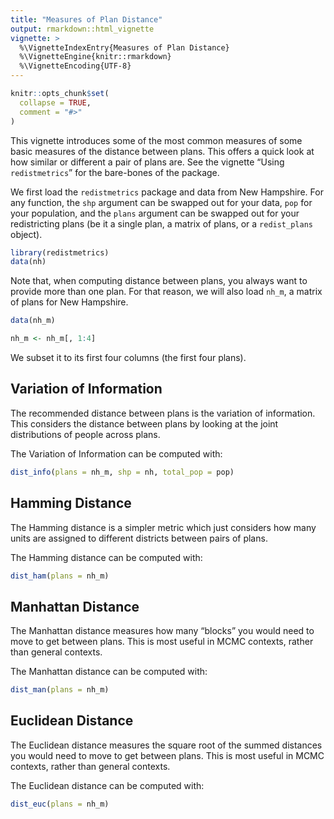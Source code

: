 ---
title: "Measures of Plan Distance"
output: rmarkdown::html_vignette
vignette: >
  %\VignetteIndexEntry{Measures of Plan Distance}
  %\VignetteEngine{knitr::rmarkdown}
  %\VignetteEncoding{UTF-8}
---

```{r, include = FALSE}
knitr::opts_chunk$set(
  collapse = TRUE,
  comment = "#>"
)
```

This vignette introduces some of the most common measures of some basic measures of the distance between plans. This offers a quick look at how similar or different a pair of plans are. See the vignette "Using `redistmetrics`" for the bare-bones of the package. 

We first load the `redistmetrics` package and data from New Hampshire. For any function, the `shp` argument can be swapped out for your data, `pop` for your population, and the `plans` argument can be swapped out for your redistricting plans (be it a single plan, a matrix of plans, or a `redist_plans` object). 

```{r setup}
library(redistmetrics)
data(nh)
```

Note that, when computing distance between plans, you always want to provide more than one plan. For that reason, we will also load `nh_m`, a matrix of plans for New Hampshire.

```{r}
data(nh_m)

nh_m <- nh_m[, 1:4]
```

We subset it to its first four columns (the first four plans).

## Variation of Information

The recommended distance between plans is the variation of information. This considers the distance between plans by looking at the joint distributions of people across plans.

The Variation of Information can be computed with:

```{r}
dist_info(plans = nh_m, shp = nh, total_pop = pop)
```

## Hamming Distance

The Hamming distance is a simpler metric which just considers how many units are assigned to different districts between pairs of plans. 

The Hamming distance can be computed with:

```{r}
dist_ham(plans = nh_m)
```


## Manhattan Distance

The Manhattan distance measures how many "blocks" you would need to move to get between plans. This is most useful in MCMC contexts, rather than general contexts. 

The Manhattan distance can be computed with:

```{r}
dist_man(plans = nh_m)
```

## Euclidean Distance

The Euclidean distance measures the square root of the summed distances you would need to move to get between plans. This is most useful in MCMC contexts, rather than general contexts. 

The Euclidean distance can be computed with:

```{r}
dist_euc(plans = nh_m)
```

